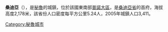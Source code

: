 '''桑迪亞'''（{{lang-es|Sandia}}），是[[秘魯|秘魯]]的城鎮，位於該國東南部[[普諾大區|普諾大區]]，是[[桑迪亞省|桑迪亞省]]的首府，海拔高度2,178米，該省份人口密度每平方公里5.24人，2005年城鎮人口3,411。

{{Coord|14|14|S|69|26|W|display=title|region:PE_type:city_source:GNS-enwiki}}

{{Peru-geo-stub}}
[[Category:秘魯城市|Category:秘魯城市]]